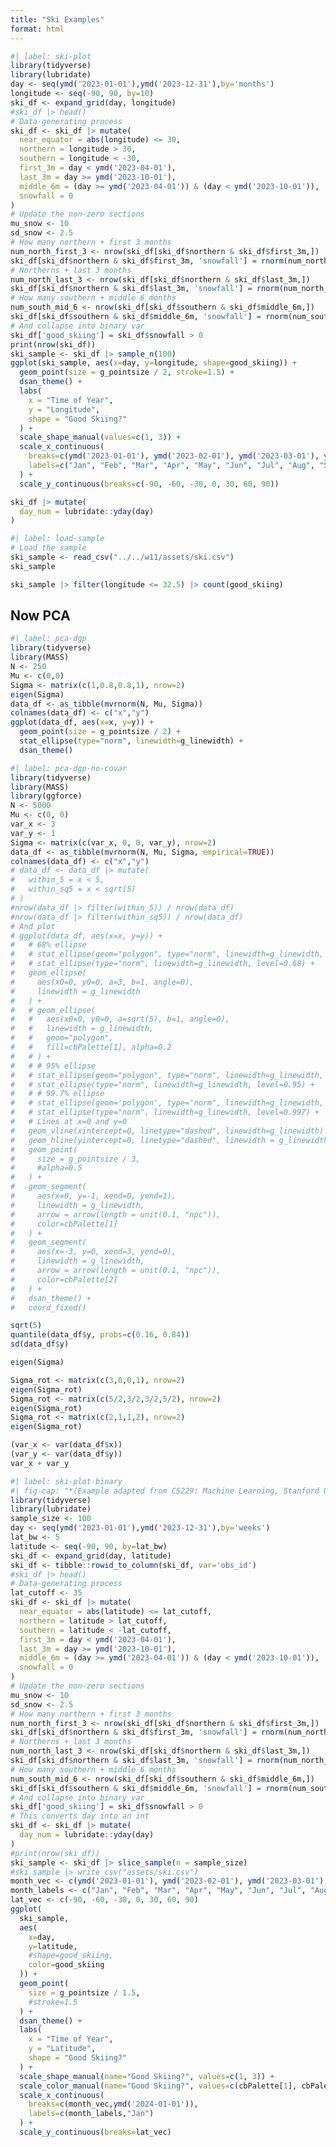 ```yaml
---
title: "Ski Examples"
format: html
---
```


```r
#| label: ski-plot
library(tidyverse)
library(lubridate)
day <- seq(ymd('2023-01-01'),ymd('2023-12-31'),by='months')
longitude <- seq(-90, 90, by=10)
ski_df <- expand_grid(day, longitude)
#ski_df |> head()
# Data-generating process
ski_df <- ski_df |> mutate(
  near_equator = abs(longitude) <= 30,
  northern = longitude > 30,
  southern = longitude < -30,
  first_3m = day < ymd('2023-04-01'),
  last_3m = day >= ymd('2023-10-01'),
  middle_6m = (day >= ymd('2023-04-01')) & (day < ymd('2023-10-01')),
  snowfall = 0
)
# Update the non-zero sections
mu_snow <- 10
sd_snow <- 2.5
# How many northern + first 3 months
num_north_first_3 <- nrow(ski_df[ski_df$northern & ski_df$first_3m,])
ski_df[ski_df$northern & ski_df$first_3m, 'snowfall'] = rnorm(num_north_first_3, mu_snow, sd_snow)
# Northerns + last 3 months
num_north_last_3 <- nrow(ski_df[ski_df$northern & ski_df$last_3m,])
ski_df[ski_df$northern & ski_df$last_3m, 'snowfall'] = rnorm(num_north_last_3, mu_snow, sd_snow)
# How many southern + middle 6 months
num_south_mid_6 <- nrow(ski_df[ski_df$southern & ski_df$middle_6m,])
ski_df[ski_df$southern & ski_df$middle_6m, 'snowfall'] = rnorm(num_south_mid_6, mu_snow, sd_snow)
# And collapse into binary var
ski_df['good_skiing'] = ski_df$snowfall > 0
print(nrow(ski_df))
ski_sample <- ski_df |> sample_n(100)
ggplot(ski_sample, aes(x=day, y=longitude, shape=good_skiing)) +
  geom_point(size = g_pointsize / 2, stroke=1.5) +
  dsan_theme() +
  labs(
    x = "Time of Year",
    y = "Longitude",
    shape = "Good Skiing?"
  ) +
  scale_shape_manual(values=c(1, 3)) +
  scale_x_continuous(
    breaks=c(ymd('2023-01-01'), ymd('2023-02-01'), ymd('2023-03-01'), ymd('2023-04-01'), ymd('2023-05-01'), ymd('2023-06-01'), ymd('2023-07-01'), ymd('2023-08-01'), ymd('2023-09-01'), ymd('2023-10-01'), ymd('2023-11-01'), ymd('2023-12-01')),
    labels=c("Jan", "Feb", "Mar", "Apr", "May", "Jun", "Jul", "Aug", "Sep", "Oct", "Nov", "Dec")
  ) +
  scale_y_continuous(breaks=c(-90, -60, -30, 0, 30, 60, 90))
```

```r
ski_df |> mutate(
  day_num = lubridate::yday(day)
)
```

```r
#| label: load-sample
# Load the sample
ski_sample <- read_csv("../../w11/assets/ski.csv")
ski_sample
```

```r
ski_sample |> filter(longitude <= 32.5) |> count(good_skiing)
```

## Now PCA

```r
#| label: pca-dgp
library(tidyverse)
library(MASS)
N <- 250
Mu <- c(0,0)
Sigma <- matrix(c(1,0.8,0.8,1), nrow=2)
eigen(Sigma)
data_df <- as_tibble(mvrnorm(N, Mu, Sigma))
colnames(data_df) <- c("x","y")
ggplot(data_df, aes(x=x, y=y)) +
  geom_point(size = g_pointsize / 2) +
  stat_ellipse(type="norm", linewidth=g_linewidth) +
  dsan_theme()
```

```r
#| label: pca-dgp-no-covar
library(tidyverse)
library(MASS)
library(ggforce)
N <- 5000
Mu <- c(0, 0)
var_x <- 3
var_y <- 1
Sigma <- matrix(c(var_x, 0, 0, var_y), nrow=2)
data_df <- as_tibble(mvrnorm(N, Mu, Sigma, empirical=TRUE))
colnames(data_df) <- c("x","y")
# data_df <- data_df |> mutate(
#   within_5 = x < 5,
#   within_sq5 = x < sqrt(5)
# )
#nrow(data_df |> filter(within_5)) / nrow(data_df)
#nrow(data_df |> filter(within_sq5)) / nrow(data_df)
# And plot
# ggplot(data_df, aes(x=x, y=y)) +
#   # 68% ellipse
#   # stat_ellipse(geom="polygon", type="norm", linewidth=g_linewidth, level=0.68, fill=cbPalette[1], alpha=0.5) +
#   # stat_ellipse(type="norm", linewidth=g_linewidth, level=0.68) +
#   geom_ellipse(
#     aes(x0=0, y0=0, a=3, b=1, angle=0),
#     linewidth = g_linewidth
#   ) +
#   # geom_ellipse(
#   #   aes(x0=0, y0=0, a=sqrt(5), b=1, angle=0),
#   #   linewidth = g_linewidth,
#   #   geom="polygon",
#   #   fill=cbPalette[1], alpha=0.2
#   # ) +
#   # # 95% ellipse
#   # stat_ellipse(geom="polygon", type="norm", linewidth=g_linewidth, level=0.95, fill=cbPalette[1], alpha=0.25) +
#   # stat_ellipse(type="norm", linewidth=g_linewidth, level=0.95) +
#   # # 99.7% ellipse
#   # stat_ellipse(geom='polygon', type="norm", linewidth=g_linewidth, level=0.997, fill=cbPalette[1], alpha=0.125) +
#   # stat_ellipse(type="norm", linewidth=g_linewidth, level=0.997) +
#   # Lines at x=0 and y=0
#   geom_vline(xintercept=0, linetype="dashed", linewidth=g_linewidth) +
#   geom_hline(yintercept=0, linetype="dashed", linewidth = g_linewidth) +
#   geom_point(
#     size = g_pointsize / 3,
#     #alpha=0.5
#   ) +
#   geom_segment(
#     aes(x=0, y=-1, xend=0, yend=1),
#     linewidth = g_linewidth,
#     arrow = arrow(length = unit(0.1, "npc")),
#     color=cbPalette[1]
#   ) +
#   geom_segment(
#     aes(x=-3, y=0, xend=3, yend=0),
#     linewidth = g_linewidth,
#     arrow = arrow(length = unit(0.1, "npc")),
#     color=cbPalette[2]
#   ) +
#   dsan_theme() +
#   coord_fixed()
```

```r
sqrt(5)
quantile(data_df$y, probs=c(0.16, 0.84))
sd(data_df$y)
```

```r
eigen(Sigma)
```

```r
Sigma_rot <- matrix(c(3,0,0,1), nrow=2)
eigen(Sigma_rot)
Sigma_rot <- matrix(c(5/2,3/2,3/2,5/2), nrow=2)
eigen(Sigma_rot)
Sigma_rot <- matrix(c(2,1,1,2), nrow=2)
eigen(Sigma_rot)
```

```r
(var_x <- var(data_df$x))
(var_y <- var(data_df$y))
var_x + var_y
```

```r
#| label: ski-plot-binary
#| fig-cap: "*(Example adapted from CS229: Machine Learning, Stanford University)*"
library(tidyverse)
library(lubridate)
sample_size <- 100
day <- seq(ymd('2023-01-01'),ymd('2023-12-31'),by='weeks')
lat_bw <- 5
latitude <- seq(-90, 90, by=lat_bw)
ski_df <- expand_grid(day, latitude)
ski_df <- tibble::rowid_to_column(ski_df, var='obs_id')
#ski_df |> head()
# Data-generating process
lat_cutoff <- 35
ski_df <- ski_df |> mutate(
  near_equator = abs(latitude) <= lat_cutoff,
  northern = latitude > lat_cutoff,
  southern = latitude < -lat_cutoff,
  first_3m = day < ymd('2023-04-01'),
  last_3m = day >= ymd('2023-10-01'),
  middle_6m = (day >= ymd('2023-04-01')) & (day < ymd('2023-10-01')),
  snowfall = 0
)
# Update the non-zero sections
mu_snow <- 10
sd_snow <- 2.5
# How many northern + first 3 months
num_north_first_3 <- nrow(ski_df[ski_df$northern & ski_df$first_3m,])
ski_df[ski_df$northern & ski_df$first_3m, 'snowfall'] = rnorm(num_north_first_3, mu_snow, sd_snow)
# Northerns + last 3 months
num_north_last_3 <- nrow(ski_df[ski_df$northern & ski_df$last_3m,])
ski_df[ski_df$northern & ski_df$last_3m, 'snowfall'] = rnorm(num_north_last_3, mu_snow, sd_snow)
# How many southern + middle 6 months
num_south_mid_6 <- nrow(ski_df[ski_df$southern & ski_df$middle_6m,])
ski_df[ski_df$southern & ski_df$middle_6m, 'snowfall'] = rnorm(num_south_mid_6, mu_snow, sd_snow)
# And collapse into binary var
ski_df['good_skiing'] = ski_df$snowfall > 0
# This converts day into an int
ski_df <- ski_df |> mutate(
  day_num = lubridate::yday(day)
)
#print(nrow(ski_df))
ski_sample <- ski_df |> slice_sample(n = sample_size)
#ski_sample |> write_csv("assets/ski.csv")
month_vec <- c(ymd('2023-01-01'), ymd('2023-02-01'), ymd('2023-03-01'), ymd('2023-04-01'), ymd('2023-05-01'), ymd('2023-06-01'), ymd('2023-07-01'), ymd('2023-08-01'), ymd('2023-09-01'), ymd('2023-10-01'), ymd('2023-11-01'), ymd('2023-12-01'))
month_labels <- c("Jan", "Feb", "Mar", "Apr", "May", "Jun", "Jul", "Aug", "Sep", "Oct", "Nov", "Dec")
lat_vec <- c(-90, -60, -30, 0, 30, 60, 90)
ggplot(
  ski_sample,
  aes(
    x=day,
    y=latitude,
    #shape=good_skiing,
    color=good_skiing
  )) +
  geom_point(
    size = g_pointsize / 1.5,
    #stroke=1.5
  ) +
  dsan_theme() +
  labs(
    x = "Time of Year",
    y = "Latitude",
    shape = "Good Skiing?"
  ) +
  scale_shape_manual(name="Good Skiing?", values=c(1, 3)) +
  scale_color_manual(name="Good Skiing?", values=c(cbPalette[1], cbPalette[2]), labels=c("No (Sunny)","Yes (Snowy)")) +
  scale_x_continuous(
    breaks=c(month_vec,ymd('2024-01-01')),
    labels=c(month_labels,"Jan")
  ) +
  scale_y_continuous(breaks=lat_vec)
```
